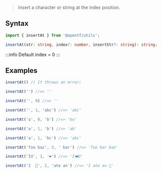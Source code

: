 > Insert a character or string at the index position.

## Syntax

```ts
import { insertAt } from '@opentf/utils';

insertAt(str: string, index?: number, insertStr?: string): string;
```

:::info
Default index = 0
:::


## Examples

```ts
insertAt() // It throws an error;

insertAt('') //=> ''

insertAt('', 0) //=> ''

insertAt('', 1, 'abc') //=> 'abc'

insertAt('a', 0, 'b') //=> 'ba'

insertAt('a', 1, 'b') //=> 'ab'

insertAt('a', 1, 'bc') //=> 'abc'

insertAt('foo baz', 3, ' bar') //=> 'foo bar baz'

insertAt('IU', 1, '❤️') //=> 'I❤️U'

insertAt('I  🍊', 2, 'ate an') //=> 'I ate an 🍊'
```
